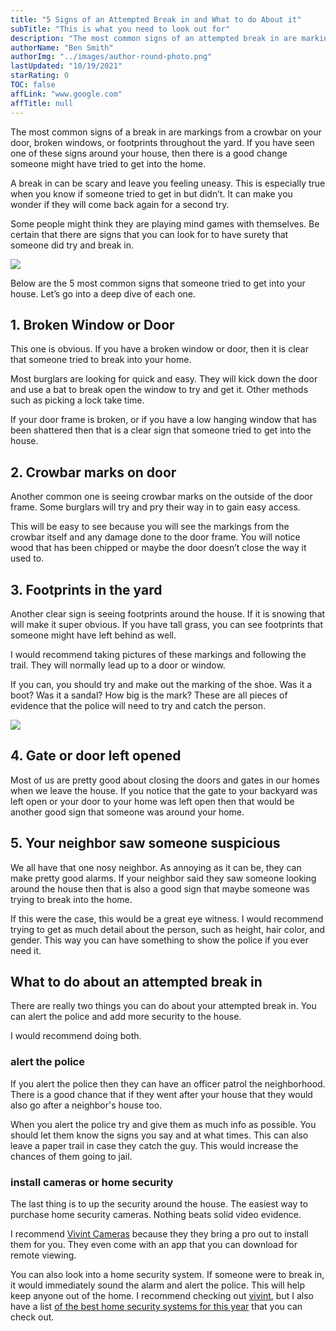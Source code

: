 ```yaml
---
title: "5 Signs of an Attempted Break in and What to do About it"
subTitle: "This is what you need to look out for"
description: "The most common signs of an attempted break in are markings from a crowbar on your door, broken windows, or footprints throughout the yard. If you have seen one of these signs around your house, then there is a good change someone might have tried to get into the home. "
authorName: "Ben Smith"
authorImg: "../images/author-round-photo.png"
lastUpdated: "10/19/2021"
starRating: 0
TOC: false
affLink: "www.google.com"
affTitle: null
---
```


The most common signs of a break in are markings from a crowbar on your door, broken windows, or footprints throughout the yard. If you have seen one of these signs around your house, then there is a good change someone might have tried to get into the home.

A break in can be scary and leave you feeling uneasy. This is especially true when you know if someone tried to get in but didn’t. It can make you wonder if they will come back again for a second try.

Some people might think they are playing mind games with themselves. Be certain that there are signs that you can look for to have surety that someone did try and break in.

<a href="http://t.vivint.com/?c=1829&cr=6">
  <img src="http://t.vivint.com/creatives/6/728x90.png" />
</a>

Below are the 5 most common signs that someone tried to get into your house. Let’s go into a deep dive of each one.

## 1. Broken Window or Door

This one is obvious. If you have a broken window or door, then it is clear that someone tried to break into your home.

Most burglars are looking for quick and easy. They will kick down the door and use a bat to break open the window to try and get it. Other methods such as picking a lock take time.

If your door frame is broken, or if you have a low hanging window that has been shattered then that is a clear sign that someone tried to get into the house.

## 2. Crowbar marks on door

Another common one is seeing crowbar marks on the outside of the door frame. Some burglars will try and pry their way in to gain easy access.

This will be easy to see because you will see the markings from the crowbar itself and any damage done to the door frame. You will notice wood that has been chipped or maybe the door doesn’t close the way it used to.

## 3. Footprints in the yard

Another clear sign is seeing footprints around the house. If it is snowing that will make it super obvious. If you have tall grass, you can see footprints that someone might have left behind as well.

I would recommend taking pictures of these markings and following the trail. They will normally lead up to a door or window.

If you can, you should try and make out the marking of the shoe. Was it a boot? Was it a sandal? How big is the mark? These are all pieces of evidence that the police will need to try and catch the person.

<a href="http://t.vivint.com/?c=1829&cr=6">
  <img src="http://t.vivint.com/creatives/6/728x90.png" />
</a>

## 4. Gate or door left opened

Most of us are pretty good about closing the doors and gates in our homes when we leave the house. If you notice that the gate to your backyard was left open or your door to your home was left open then that would be another good sign that someone was around your home.

## 5. Your neighbor saw someone suspicious

We all have that one nosy neighbor. As annoying as it can be, they can make pretty good alarms. If your neighbor said they saw someone looking around the house then that is also a good sign that maybe someone was trying to break into the home.

If this were the case, this would be a great eye witness. I would recommend trying to get as much detail about the person, such as height, hair color, and gender. This way you can have something to show the police if you ever need it.

## What to do about an attempted break in

There are really two things you can do about your attempted break in. You can alert the police and add more security to the house.

I would recommend doing both.

### alert the police

If you alert the police then they can have an officer patrol the neighborhood. There is a good chance that if they went after your house that they would also go after a neighbor's house too.

When you alert the police try and give them as much info as possible. You should let them know the signs you say and at what times. This can also leave a paper trail in case they catch the guy. This would increase the chances of them going to jail.

### install cameras or home security

The last thing is to up the security around the house. The easiest way to purchase home security cameras. Nothing beats solid video evidence.

I recommend [Vivint Cameras](https://t.vivint.com/?c=1829&lp=159) because they they bring a pro out to install them for you. They even come with an app that you can download for remote viewing.

You can also look into a home security system. If someone were to break in, it would immediately sound the alarm and alert the police. This will help keep anyone out of the home. I recommend checking out [vivint](https://t.vivint.com/?c=1829&lp=159), but I also have a list [of the best home security systems for this year](/posts/best-home-security-systems) that you can check out.
